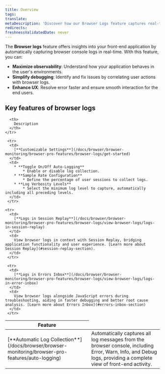 ```yaml
---
title: Overview
tags:
translate:
metaDescription: 'Discover how our Browser Logs feature captures real-time browser console logs to enhance observability, simplify debugging, and improve user experience.'
redirects:
freshnessValidatedDate: never
---
```


The <DNT>**Browser logs**</DNT> feature offers insights into your front-end application by automatically capturing browser console logs in real-time. With this feature, you can:

* **Maximize observability**: Understand how your application behaves in the user's environments.
* **Simplify debugging**: Identify and fix issues by correlating user actions with browser logs.
* **Enhance UX**: Resolve error faster and ensure smooth interaction for the end users.

## Key features of browser logs

<table>
  <thead>
    <tr>
      <th style={{width: "200px"}}>
        Feature
      </th>

      <th>
        Description
      </th>
    </tr>
  </thead>

  <tbody>
    <tr>
      <td>
        [**Automatic Log Collection**](/docs/browser/browser-monitoring/browser-pro-features/auto-logging)
      </td>
      <td>
        Automatically captures all log messages from the browser console, including Error, Warn, Info, and Debug logs, providing a complete view of front-end activity.
      </td>
     </tr>

     <tr>
      <td>
        [**Customizable Settings**](/docs/browser/browser-monitoring/browser-pro-features/browser-logs/get-started)
      </td>
      <td>
        * **Toggle On/Off Auto-Logging**
            * Enable or disable log collection.
        * **Sample Rate Configuration**
            * Define the percentage of user sessions to collect logs.
        * **Log Verbosity Levels**
            * Select the minimum log level to capture, automatically including all preceding levels.
      </td>
     </tr>

    <tr>
      <td>
        [**Logs in Session Replay**](/docs/browser/browser-monitoring/browser-pro-features/browser-logs/view-browser-logs/logs-in-session-replay)
      </td>
      <td>
        View browser logs in context with Session Replay, bridging application functionality and user experience. [Learn more about Session Replay](#session-replay-section).
      </td>
     </tr>

     <tr>
      <td>
        [**Logs in Errors Inbox**](/docs/browser/browser-monitoring/browser-pro-features/browser-logs/view-browser-logs/logs-in-error-inbox)
      </td>
      <td>
        View browser logs alongside JavaScript errors during troubleshooting, aiding in faster debugging and better root cause analysis. [Learn more about Errors Inbox](#errors-inbox-section)
      </td>
     </tr>
  </tbody>
</table>